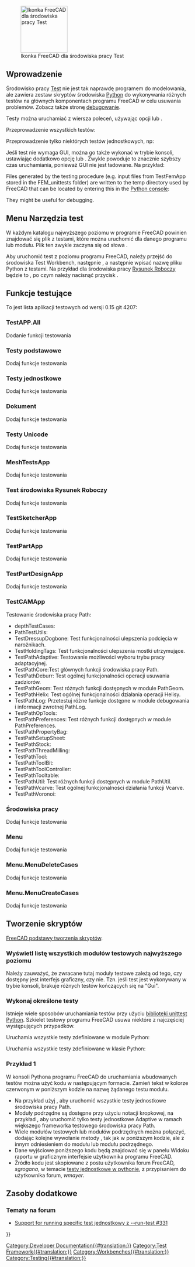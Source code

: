 <languages/>

{{Docnav/pl
|[[Debugging/pl|Debugowanie]]
|[[FreeCAD_Build_Tool/pl|FreeCAD Narzędzie do kompilacji]]
}}

[[Image:Workbench_Test.svg|thumb|128px|Ikonka FreeCAD dla środowiska pracy Test]]

{{TOCright}}

<span id="Introduction"></span>
==Wprowadzenie==

Środowisko pracy [[Testing/pl|Test]] nie jest tak naprawdę programem do modelowania, ale zawiera zestaw skryptów środowiska [[Python/pl|Python]] do wykonywania różnych testów na głównych komponentach programu FreeCAD w celu usuwania problemów. Zobacz także stronę [[Debugging/pl|debugowanie]].

Testy można uruchamiać z wiersza poleceń, używając opcji {{incode|-t}} lub {{incode|--run-test}}.

Przeprowadzenie wszystkich testów:

{{Code|code=
freecad --run-test 0
}}

Przeprowadzenie tylko niektórych testów jednostkowych, np:

{{Code|code=
freecad -t TestDraft
}}

Jeśli test nie wymaga GUI, można go także wykonać w trybie konsoli, ustawiając dodatkowo opcję {{incode|-c}} lub {{incode|--console}}. Zwykle powoduje to znacznie szybszy czas uruchamiania, ponieważ GUI nie jest ładowane. Na przykład:

{{Code|code=
freecad -c -t TestPartDesignApp
}}

<div lang="en" dir="ltr" class="mw-content-ltr">
Files generated by the testing procedure (e.g. input files from TestFemApp stored in the FEM_unittests folder) are written to the temp directory used by FreeCAD that can be located by entering this in the [[Python_console|Python console]]:
</div>

{{Code|code=
App.getTempPath()
}}

<div lang="en" dir="ltr" class="mw-content-ltr">
They might be useful for debugging.
</div>

<span id="Test_menu"></span>
==Menu Narzędzia test==

W każdym katalogu najwyższego poziomu w programie FreeCAD powinien znajdować się plik z testami, które można uruchomić dla danego programu lub modułu. Plik ten zwykle zaczyna się od słowa {{incode|Test}}.

Aby uruchomić test z poziomu programu FreeCAD, należy przejść do środowiska Test Workbench, następnie {{MenuCommand|Test commands → TestToolsGui → Self test → Select test name}}, a następnie wpisać nazwę pliku Python z testami. Na przykład dla środowiska pracy [[Draft_Workbench/pl|Rysunek Roboczy]] będzie to {{MenuCommand|TestDraft}}, po czym należy nacisnąć przycisk {{Button|Start}}.

<span id="Test_functions"></span>
==Funkcje testujące==

To jest lista aplikacji testowych od wersji 0.15 git 4207:

=== TestAPP.All ===

Dodanie funkcji testowania

<span id="BaseTests"></span>
===Testy podstawowe===

Dodaj funkcje testowania

<span id="UnitTests"></span>
===Testy jednostkowe===

Dodaj funkcje testowania

<span id="Document"></span>
===Dokument===

Dodaj funkcje testowania

<span id="UnicodeTests"></span>
===Testy Unicode===

Dodaj funkcje testowania

=== MeshTestsApp ===

Dodaj funkcje testowania

<span id="TestDraft"></span>
===Test środowiska Rysunek Roboczy===

Dodaj funkcje testowania

=== TestSketcherApp ===

Dodaj funkcje testowania

=== TestPartApp ===

Dodaj funkcje testowania

=== TestPartDesignApp ===

Dodaj funkcje testowania

=== TestCAMApp ===

Testowanie środowiska pracy Path:
* depthTestCases: 
* PathTestUtils: 
* TestDressupDogbone: Test funkcjonalności ulepszenia podcięcia w narożnikach.
* TestHoldingTags: Test funkcjonalności ulepszenia mostki utrzymujące.
* TestPathAdaptive: Testowanie możliwości wyboru trybu pracy adaptacyjnej.
* TestPathCore:Test głównych funkcji środowiska pracy Path.
* TestPathDeburr: Test ogólnej funkcjonalności operacji usuwania zadziorów.
* TestPathGeom: Test różnych funkcji dostępnych w module PathGeom.
* TestPathHelix: Test ogólnej funkcjonalności działania operacji Helisy.
* TestPathLog: Przetestuj różne funkcje dostępne w module debugowania i informacji zwrotnej PathLog.
* TestPathOpTools: 
* TestPathPreferences: Test różnych funkcji dostępnych w module PathPreferences.
* TestPathPropertyBag: 
* TestPathSetupSheet: 
* TestPathStock: 
* TestPathThreadMilling: 
* TestPathTool: 
* TestPathToolBit: 
* TestPathToolController: 
* TestPathTooltable: 
* TestPathUtil: Test różnych funkcji dostępnych w module PathUtil.
* TestPathVcarve: Test ogólnej funkcjonalności działania funkcji Vcarve.
* TestPathVoronoi:

<span id="Workbench"></span>
===Środowiska pracy===

Dodaj funkcje testowania

<span id="Menu"></span>
===Menu===

Dodaj funkcje testowania

=== Menu.MenuDeleteCases ===

Dodaj funkcje testowania

=== Menu.MenuCreateCases ===

Dodaj funkcje testowania

<span id="Scripting"></span>
==Tworzenie skryptów==

{{Emphasis|Zobacz również:}} [[FreeCAD_Scripting_Basics/pl|FreeCAD podstawy tworzenia skryptów]].

<span id="Get_a_list_of_all_top-level_test_modules"></span>
===Wyświetl listę wszystkich modułów testowych najwyższego poziomu===

{{Code|code=
FreeCAD.__unit_test__
}}

Należy zauważyć, że zwracane tutaj moduły testowe zależą od tego, czy dostępny jest interfejs graficzny, czy nie. Tzn. jeśli test jest wykonywany w trybie konsoli, brakuje różnych testów kończących się na "Gui".

<span id="Run_specific_tests"></span>
===Wykonaj określone testy===

Istnieje wiele sposobów uruchamiania testów przy użyciu [https://docs.python.org/3/library/unittest.html biblioteki unittest Python]. Szkielet testowy programu FreeCAD usuwa niektóre z najczęściej występujących przypadków.

Uruchamia wszystkie testy zdefiniowane w module Python:
{{Code|code=
import Test, TestFemApp
Test.runTestsFromModule(TestFemApp)
}}

Uruchamia wszystkie testy zdefiniowane w klasie Python:
{{Code|code=
import Test, femtest.app.test_solver_calculix
Test.runTestsFromClass(femtest.app.test_solver_calculix.TestSolverCalculix)
}}

<span id="Example_1"></span>
===Przykład 1===

W konsoli Pythona programu FreeCAD do uruchamiania wbudowanych testów można użyć kodu w następującym formacie.  Zamień tekst w kolorze czerwonym {{incode|"TestFem"}} w poniższym kodzie na nazwę żądanego testu modułu.
* Na przykład użyj {{incode|TestPathApp}}, aby uruchomić wszystkie testy jednostkowe środowiska pracy Path.
* Moduły podrzędne są dostępne przy użyciu notacji kropkowej, na przykład {{incode|TestPathApp.TestPathAdaptive}}, aby uruchomić tylko testy jednostkowe Adaptive w ramach większego frameworka testowego środowiska pracy Path.
* Wiele modułów testowych lub modułów podrzędnych można połączyć, dodając kolejne wywołanie metody {{incode|suite.addTest(...)}}, tak jak w poniższym kodzie, ale z innym odniesieniem do modułu lub modułu podrzędnego.
* Dane wyjściowe poniższego kodu będą znajdować się w panelu Widoku raportu w graficznym interfejsie użytkownika programu FreeCAD.
* Źródło kodu jest skopiowane z postu użytkownika forum FreeCAD, ''sgrogana'', w temacie [https://forum.freecad.org/viewtopic.php?style=3&p=153251#p153251 testy jednostkowe w pythonie], z przypisaniem do użytkownika forum, ''wmayer''.

{{Code|code=
import unittest
suite = unittest.TestSuite()
suite.addTest(unittest.defaultTestLoader.loadTestsFromName("TestFem"))
r = unittest.TextTestRunner()
r.run(suite)
}}

<span id="Additional_Resources"></span>
==Zasoby dodatkowe==

<span id="Forum_Topics"></span>
===Tematy na forum===

* [https://forum.freecad.org/viewtopic.php?style=3&f=27&t=18379 Support for running specific test jednostkowy z --run-test #331]


{{Docnav/pl
|[[Debugging/pl|Debugowanie]]
|[[FreeCAD_Build_Tool/pl|FreeCAD Narzędzie do kompilacji]]
}}

<!--T:21-->
{{Userdocnavi{{#translation:}}}}
[[Category:Developer Documentation{{#translation:}}]]
[[Category:Test Framework{{#translation:}}]]
[[Category:Workbenches{{#translation:}}]]
[[Category:Testing{{#translation:}}]]
